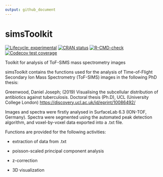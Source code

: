 ```yaml
---
output: github_document
---
```


# simsToolkit

<!-- badges: start -->

[![Lifecycle: experimental](https://img.shields.io/badge/lifecycle-experimental-orange.svg)](https://lifecycle.r-lib.org/articles/stages.html#experimental) [![CRAN status](https://www.r-pkg.org/badges/version/simsToolkit)](https://CRAN.R-project.org/package=simsToolkit)
[![R-CMD-check](https://github.com/beansprout88/simsToolkit/actions/workflows/R-CMD-check.yaml/badge.svg)](https://github.com/beansprout88/simsToolkit/actions/workflows/R-CMD-check.yaml)
[![Codecov test coverage](https://codecov.io/gh/beansprout88/simsToolkit/branch/master/graph/badge.svg)](https://app.codecov.io/gh/beansprout88/simsToolkit?branch=master)
<!-- badges: end -->

Toolkit for analysis of ToF-SIMS mass spectrometry images

simsToolkit contains the functions used for the analysis of Time-of-Flight Secondary Ion Mass Spectrometry (ToF-SIMS) images in the following PhD thesis:

Greenwood, Daniel Joseph; (2019) Visualising the subcellular distribution of antibiotics against tuberculosis. Doctoral thesis (Ph.D), UCL (University College London) <https://discovery.ucl.ac.uk/id/eprint/10086492/>

Images and spectra were firstly analysed in SurfaceLab 6.3 (ION-TOF, Germany). Spectra were segmented using the automated peak detection algorithm, and voxel-by-voxel data exported into a .txt file.

Functions are provided for the following activities:

-   extraction of data from .txt

-   poisson-scaled principal component analysis

-   z-correction

-   3D visualization
